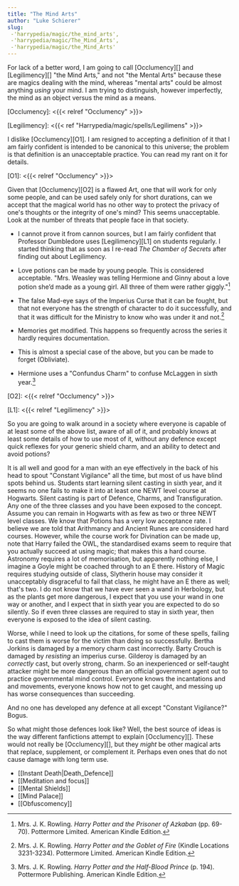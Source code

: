 ```yaml
---
title: "The Mind Arts"
author: "Luke Schierer"
slug: 
 -'harrypedia/magic/the_mind_arts',
 -'harrypedia/magic/The_Mind_Arts',
 -'harrypedia/magic/the_Mind_Arts'
---
```


For lack of a better word, I am going to call [Occlumency][] and [Legilimency][]
"the Mind Arts," and not "the Mental Arts" because these are magics dealing with
the mind, whereas "mental arts" could be almost anything *using* your mind.  I
am trying to distinguish, however imperfectly, the mind as an object versus the
mind as a means. 

[Occlumency]: <{{< relref "Occlumency" >}}>

[Legilimency]: <{{< ref "Harrypedia/magic/spells/Legilimens" >}}>

I dislike [Occlumency][O1].  I am resigned to accepting a definition of it that I
am fairly confident is intended to be canonical to this universe; the problem
is that definition is an unacceptable practice.  You can read my rant on it for
details.

[O1]: <{{< relref "Occlumency" >}}>

Given that [Occlumency][O2] is a flawed Art, one that will work for only some
people, and can be used safely only for short durations, can we accept that the
magical world has no other way to protect the privacy of one's thoughts or the
integrity of one's mind?  This seems unacceptable.  Look at the number of
threats that people face in that society. 

* I cannot prove it from cannon sources, but I am fairly confident that
  Professor Dumbledore uses [Legilimency][L1] on students regularly.  I started
  thinking that as soon as I re-read _The Chamber of Secrets_ after finding out
  about Legilimency.  

* Love potions can be made by young people. This is considered acceptable. 
  "Mrs. Weasley was telling Hermione and Ginny about a love potion she’d made as
  a young girl. All three of them were rather giggly."[^20200716-1]

* The false Mad-eye says of the Imperius Curse that it can be fought, but that
  not everyone has the strength of character to do it successfully, and that it
  was difficult for the Ministry to know who was under it and not.[^20200716-3]

* Memories get modified.  This happens so frequently across the series it hardly
  requires documentation. 

* This is almost a special case of the above, but you can be made to forget
  (Obliviate).

* Hermione uses a "Confundus Charm" to confuse McLaggen in sixth
  year.[^20200716-2]

[O2]: <{{< relref "Occlumency" >}}>

[L1]: <{{< relref "Legilimency" >}}>

So you are going to walk around in a society where everyone is capable of at
least some of the above list, aware of all of it, and probably knows at least
some details of how to use most of it, without any defence except quick
reflexes for your generic shield charm, and an ability to detect and avoid
potions? 

It is all well and good for a man with an eye effectively in the back of his
head to spout "Constant Vigilance" all the time, but most of us have blind
spots behind us.  Students start learning silent casting in sixth year, and it
seems no one fails to make it into at least one NEWT level course at Hogwarts.
Silent casting is part of Defence, Charms, and Transfiguration.  Any one of the
three classes and you have been exposed to the concept.  Assume you can remain
in Hogwarts with as few as two or three NEWT level classes.  We know that
Potions has a very low acceptance rate.  I believe we are told that Arithmancy
and Ancient Runes are considered hard courses.  However, while the course work
for Divination can be made up, note that Harry failed the OWL, the standardised
exams seem to require that you actually succeed at using magic; that makes this
a hard course.  Astronomy requires a lot of memorisation, but apparently nothing
else, I imagine a Goyle might be coached through to an E there.  History of
Magic requires studying outside of class, Slytherin house may consider it
unacceptably disgraceful to fail that class, he might have an E there as well;
that's two.  I do not know that we have ever seen a wand in Herbology, but as
the plants get more dangerous, I expect that you use your wand in one way or
another, and I expect that in sixth year you are expected to do so silently.  So
if even three classes are required to stay in sixth year, then everyone is
exposed to the idea of silent casting.

Worse, while I need to look up the citations, for some of these spells, failing
to cast them is worse for the victim than doing so successfully.  Bertha Jorkins
is damaged by a memory charm cast incorrectly.  Barty Crouch is damaged by
*resisting* an imperius curse.  Gilderoy is damaged by an *correctly* cast, but
overly strong, charm.  So an inexperienced or self-taught attacker might be more
dangerous than an official government agent out to practice governmental mind
control.  Everyone knows the incantations and and movements, everyone knows how
not to get caught, and messing up has worse consequences than succeeding.

And no one has developed any defence at all except "Constant Vigilance?"  Bogus.

So what might those defences look like?  Well, the best source of ideas is the
way different fanfictions attempt to explain [Occlumency][].  These would not
really be [Occlumency][], but they *might* be other magical arts that replace,
supplement, or complement it.  Perhaps even ones that do not cause damage with
long term use. 

* [[Instant Death|Death_Defence]]
* [[Meditation and focus]]
* [[Mental Shields]]
* [[Mind Palace]]
* [[Obfuscomency]]

[^20200716-1]: Mrs. J. K. Rowling. _Harry Potter and the Prisoner of Azkaban_ 
    (pp. 69-70). Pottermore Limited. American Kindle Edition. 

[^20200716-2]: Mrs. J. K. Rowling. _Harry Potter and the Half-Blood Prince_
    (p. 194). Pottermore Publishing. American Kindle Edition. 

[^20200716-3]: Mrs. J. K. Rowling. _Harry Potter and the Goblet of Fire_ 
    (Kindle Locations 3231-3234). Pottermore Limited. American Kindle Edition. 


